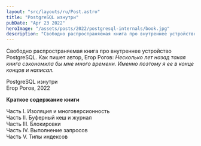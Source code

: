 ```yaml
---
layout: "src/layouts/ru/Post.astro"
title: "PostgreSQL изнутри"
pubDate: "Apr 23 2022"
heroImage: "/assets/posts/2022/postgresql-internals/book.jpg"
description: "Свободно распространяемая книга про внутреннее устройство PostgreSQL. Как пишет автор, Егор Рогов: *Несколько лет назад такая книга сэкономила бы мне много времени. Именно поэтому я ее в конце концов и написал.*"
---
```


Свободно распространяемая книга про внутреннее устройство PostgreSQL. Как пишет автор, Егор Рогов: *Несколько лет назад такая книга сэкономила бы мне много времени. Именно поэтому я ее в конце концов и написал.*

<Attachment url="https://edu.postgrespro.ru/postgresql_internals-14.pdf">
    PostgreSQL изнутри<br />
    Егор Рогов, 2022
</Attachment>

**Краткое содержание книги**

Часть I. Изоляция и многоверсионность  
Часть II. Буферный кеш и журнал  
Часть III. Блокировки  
Часть IV. Выполнение запросов  
Часть V. Типы индексов  
